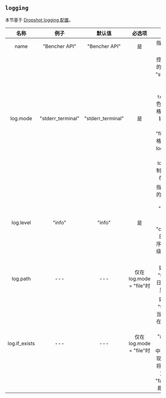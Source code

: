 ## `logging`

本节基于 [Dropshot  logging 配置](https://github.com/oxidecomputer/dropshot/tree/v0.9.0#logging)。

|     名称      |       例子        |      默认值       |          必选项          |                                                                                                                                                   说明                                                                                                                                                   |
| :-----------: | :---------------: | :---------------: | :----------------------: | :------------------------------------------------------------------------------------------------------------------------------------------------------------------------------------------------------------------------------------------------------------------------------------------------------: |
|     name      |   "Bencher API"   |   "Bencher API"   |            是            |                                                                                                                                          指定日志记录器的名称。                                                                                                                                          |
|   log.mode    | "stderr_terminal" | "stderr_terminal" |            是            | 控制服务器日志记录的去向。有效模式为 "stderr_terminal" 和 "file"。如果模式是`"stderr-terminal"`，则以彩色及可能的其他终端格式化的方式将可读输出发送至标准错误。如果模式是 "file"，则将 Bunyan 格式的输出发送至由 log.path 定义的文件系统路径。参见 log.if_exists，它控制如果目标路径已存在则应如何行事。 |
|   log.level   |      "info"       |      "info"       |            是            |                                                           指定应包含在日志中的日志消息的严重程度。有效值包括 "trace", "debug", "info", "warn", "error", 和 "critical"，它们表示日志严重程度的增序。日志将包含指定级别及更严重级别的日志消息。                                                            |
|   log.path    |        ---        |        ---        | 仅在 log.mode = "file"时 |                                                                                                                 如果 log.mode 为 "file"，此属性决定日志文件的路径。参见 log.if_exists。                                                                                                                  |
| log.if_exists |        ---        |        ---        | 仅在 log.mode = "file"时 |                                       如果 log.mode 为 "file"，此属性指定当目标日志文件已存在时应怎么办。有效值包括 "append"（将内容添加到现有文件中），"truncate"（将现有文件截断，然后将其视为刚刚创建的文件使用），以及 "fail"（导致服务器立即退出，并报错）。                                        |
